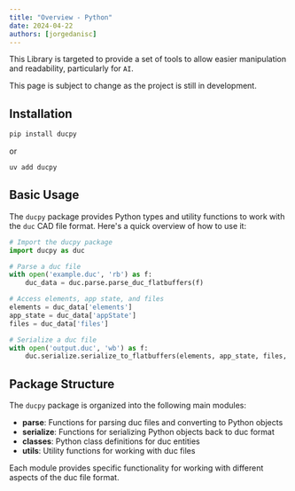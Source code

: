 ```yaml
---
title: "Overview - Python"
date: 2024-04-22
authors: [jorgedanisc]
---
```


This Library is targeted to provide a set of tools to allow easier manipulation and readability, particularly for `AI`.


<Callout type="warning" icon="⚠️">
  This page is subject to change as the project is still in development.
</Callout>

## Installation

```bash
pip install ducpy
```
or 
```bash
uv add ducpy
```

## Basic Usage

The `ducpy` package provides Python types and utility functions to work with the `duc` CAD file format. Here's a quick overview of how to use it:

```python
# Import the ducpy package
import ducpy as duc

# Parse a duc file
with open('example.duc', 'rb') as f:
    duc_data = duc.parse.parse_duc_flatbuffers(f)

# Access elements, app state, and files
elements = duc_data['elements']
app_state = duc_data['appState']
files = duc_data['files']

# Serialize a duc file
with open('output.duc', 'wb') as f:
    duc.serialize.serialize_to_flatbuffers(elements, app_state, files, f)
```

## Package Structure

The `ducpy` package is organized into the following main modules:

- **parse**: Functions for parsing duc files and converting to Python objects
- **serialize**: Functions for serializing Python objects back to duc format
- **classes**: Python class definitions for duc entities
- **utils**: Utility functions for working with duc files

Each module provides specific functionality for working with different aspects of the duc file format.
